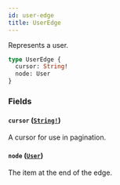 ```yaml
---
id: user-edge
title: UserEdge
---
```


Represents a user.

```graphql
type UserEdge {
  cursor: String!
  node: User
}
```

### Fields

#### `cursor` ([`String!`](/docs/api/scalars/string))

A cursor for use in pagination.

#### `node` ([`User`](/docs/api/objects/user))

The item at the end of the edge.
